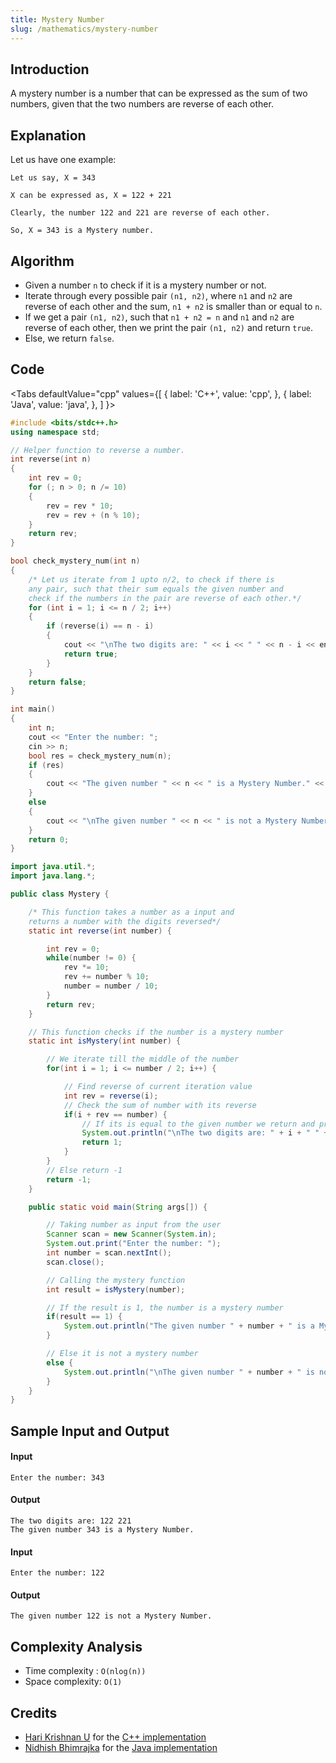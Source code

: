 ```yaml
---
title: Mystery Number
slug: /mathematics/mystery-number
---
```


## Introduction

A mystery number is a number that can be expressed as the sum of two numbers, given that the two numbers are reverse of each other.

## Explanation

Let us have one example:

```
Let us say, X = 343

X can be expressed as, X = 122 + 221

Clearly, the number 122 and 221 are reverse of each other.

So, X = 343 is a Mystery number.
```

## Algorithm

  - Given a number `n` to check if it is a mystery number or not.
  - Iterate through every possible pair `(n1, n2)`, where `n1` and `n2` are reverse of each other and the sum, `n1 + n2` is smaller than or equal to `n`.
  - If we get a pair `(n1, n2)`, such that `n1 + n2 = n` and `n1` and `n2` are reverse of each other, then we print the pair `(n1, n2)` and return `true`.
  - Else, we return `false`.

## Code


<Tabs
  defaultValue="cpp"
  values={[
    { label: 'C++', value: 'cpp', },
    { label: 'Java', value: 'java', },
  ]
}>

<TabItem value="cpp">

```cpp
#include <bits/stdc++.h>
using namespace std;

// Helper function to reverse a number.
int reverse(int n)
{
    int rev = 0;
    for (; n > 0; n /= 10)
    {
        rev = rev * 10;
        rev = rev + (n % 10);
    }
    return rev;
}

bool check_mystery_num(int n)
{
    /* Let us iterate from 1 upto n/2, to check if there is
    any pair, such that their sum equals the given number and
    check if the numbers in the pair are reverse of each other.*/
    for (int i = 1; i <= n / 2; i++)
    {
        if (reverse(i) == n - i)
        {
            cout << "\nThe two digits are: " << i << " " << n - i << endl;
            return true;
        }
    }
    return false;
}

int main()
{
    int n;
    cout << "Enter the number: ";
    cin >> n;
    bool res = check_mystery_num(n);
    if (res)
    {
        cout << "The given number " << n << " is a Mystery Number." << endl;
    }
    else
    {
        cout << "\nThe given number " << n << " is not a Mystery Number." << endl;
    }
    return 0;
}
```

</TabItem>
<TabItem value="java">

```java
import java.util.*;
import java.lang.*;

public class Mystery {

	/* This function takes a number as a input and
	returns	a number with the digits reversed*/
	static int reverse(int number) {

		int rev = 0;
		while(number != 0) {
			rev *= 10;
			rev += number % 10;
			number = number / 10;
		}
		return rev;
	}

	// This function checks if the number is a mystery number
	static int isMystery(int number) {

		// We iterate till the middle of the number
		for(int i = 1; i <= number / 2; i++) {

			// Find reverse of current iteration value
			int rev = reverse(i);
			// Check the sum of number with its reverse
			if(i + rev == number) {
				// If its is equal to the given number we return and print
				System.out.println("\nThe two digits are: " + i + " " + rev);
				return 1;
			}
		}
		// Else return -1
		return -1;
	}

	public static void main(String args[]) {

		// Taking number as input from the user
		Scanner scan = new Scanner(System.in);
		System.out.print("Enter the number: ");
		int number = scan.nextInt();
		scan.close();

		// Calling the mystery function
		int result = isMystery(number);

		// If the result is 1, the number is a mystery number
		if(result == 1) {
			System.out.println("The given number " + number + " is a Mystery number.");
		}

		// Else it is not a mystery number
		else {
			System.out.println("\nThe given number " + number + " is not a Mystery number.");
		}
	}
}
```

</TabItem>
</Tabs>

## Sample Input and Output

#### Input

```
Enter the number: 343
```

#### Output

```
The two digits are: 122 221
The given number 343 is a Mystery Number.
```

#### Input

```
Enter the number: 122
```

#### Output

```
The given number 122 is not a Mystery Number.
```

## Complexity Analysis

  - Time complexity : `O(nlog(n))`
  - Space complexity: `O(1)`

## Credits

  - [Hari Krishnan U](https://github.com/Harikrishnan6336) for the [C++ implementation](https://github.com/TesseractCoding/NeoAlgo/blob/master/C-Plus-Plus/math/mystery_number.cpp)
  - [Nidhish Bhimrajka](https://github.com/nidh-ish) for the [Java implementation](https://github.com/TesseractCoding/NeoAlgo/blob/master/Java/math/MysteryNumber.java)
